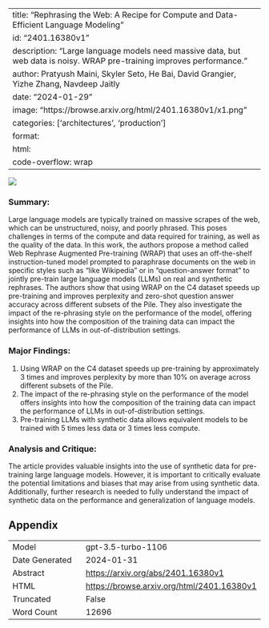 
---
title: "Rephrasing the Web: A Recipe for Compute and Data-Efficient Language Modeling"
id: "2401.16380v1"
description: "Large language models need massive data, but web data is noisy. WRAP pre-training improves performance."
author: Pratyush Maini, Skyler Seto, He Bai, David Grangier, Yizhe Zhang, Navdeep Jaitly
date: "2024-01-29"
image: "https://browse.arxiv.org/html/2401.16380v1/x1.png"
categories: ['architectures', 'production']
format:
  html:
    code-overflow: wrap
---

![](https://browse.arxiv.org/html/2401.16380v1/x1.png)

### Summary:
Large language models are typically trained on massive scrapes of the web, which can be unstructured, noisy, and poorly phrased. This poses challenges in terms of the compute and data required for training, as well as the quality of the data. In this work, the authors propose a method called Web Rephrase Augmented Pre-training (WRAP) that uses an off-the-shelf instruction-tuned model prompted to paraphrase documents on the web in specific styles such as "like Wikipedia" or in "question-answer format" to jointly pre-train large language models (LLMs) on real and synthetic rephrases. The authors show that using WRAP on the C4 dataset speeds up pre-training and improves perplexity and zero-shot question answer accuracy across different subsets of the Pile. They also investigate the impact of the re-phrasing style on the performance of the model, offering insights into how the composition of the training data can impact the performance of LLMs in out-of-distribution settings.

### Major Findings:
1. Using WRAP on the C4 dataset speeds up pre-training by approximately 3 times and improves perplexity by more than 10% on average across different subsets of the Pile.
2. The impact of the re-phrasing style on the performance of the model offers insights into how the composition of the training data can impact the performance of LLMs in out-of-distribution settings.
3. Pre-training LLMs with synthetic data allows equivalent models to be trained with 5 times less data or 3 times less compute.

### Analysis and Critique:
The article provides valuable insights into the use of synthetic data for pre-training large language models. However, it is important to critically evaluate the potential limitations and biases that may arise from using synthetic data. Additionally, further research is needed to fully understand the impact of synthetic data on the performance and generalization of language models.

## Appendix

|          |          |
|----------|----------|
| Model     | gpt-3.5-turbo-1106       |
| Date Generated     | 2024-01-31       |
| Abstract | [https://arxiv.org/abs/2401.16380v1](https://arxiv.org/abs/2401.16380v1)        |
| HTML     | [https://browse.arxiv.org/html/2401.16380v1](https://browse.arxiv.org/html/2401.16380v1)       |
| Truncated       | False       |
| Word Count       | 12696       |